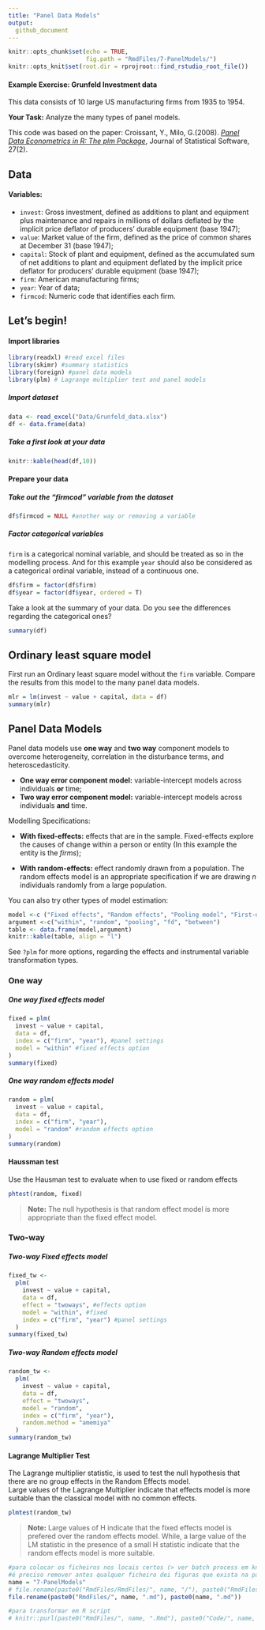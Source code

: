 ```yaml
---
title: "Panel Data Models"
output:
  github_document
---
```


```r
knitr::opts_chunk$set(echo = TRUE,
                      fig.path = "RmdFiles/7-PanelModels/")
knitr::opts_knit$set(root.dir = rprojroot::find_rstudio_root_file())
```

#### Example Exercise: Grunfeld Investment data  
This data consists of 10 large US manufacturing firms from 1935 to 1954.

**Your Task:** Analyze the many types of panel models.

This code was based on the paper: Croissant, Y., Milo, G.(2008). [_Panel Data Econometrics in R: The plm Package_](https://www.jstatsoft.org/index.php/jss/article/view/v027i02/v27i02.pdf), Journal of Statistical Software, 27(2).

## Data
#### Variables:  

* `invest`: Gross investment, defined as additions to plant and equipment plus maintenance and repairs in millions of dollars deflated by the implicit price deflator of producers' durable equipment (base 1947);  
* `value`: Market value of the firm, defined as the price of common shares at December 31 (base 1947);
* `capital`: Stock of plant and equipment, defined as the accumulated sum of net additions to plant and equipment deflated by the implicit price deflator for producers' durable equipment (base 1947);
* `firm`: American manufacturing firms;
* `year`: Year of data; 
* `firmcod`: Numeric code that identifies each firm.

## Let's begin!
#### Import libraries
```r
library(readxl) #read excel files
library(skimr) #summary statistics
library(foreign) #panel data models
library(plm) # Lagrange multiplier test and panel models
```

##### Import dataset
```r
data <- read_excel("Data/Grunfeld_data.xlsx")
df <- data.frame(data)
```

##### Take a first look at your data
```r
knitr::kable(head(df,10))
```
#### Prepare your data
##### Take out the "firmcod" variable from the dataset
```r
df$firmcod = NULL #another way or removing a variable
```

##### Factor categorical variables  
`firm` is a categorical nominal variable, and should be treated as so in the modelling process. And for this example `year` should also be considered as a categorical ordinal variable, instead of a continuous one.
```r
df$firm = factor(df$firm)
df$year = factor(df$year, ordered = T)
```
Take a look at the summary of your data. Do you see the differences regarding the categorical ones?
```r
summary(df)
```


## Ordinary least square model  
First run an Ordinary least square model without the `firm` variable. Compare the results from this model to the many panel data models.
```r
mlr = lm(invest ~ value + capital, data = df)
summary(mlr)
```

## Panel Data Models

Panel data models use __one way__ and __two way__ component models to overcome heterogeneity, correlation in the disturbance terms, and heteroscedasticity.

* **One way error component model:** variable-intercept models across individuals **or** time;
* **Two way error component model:** variable-intercept models across individuals **and** time. 

Modelling Specifications: 

* **With fixed-effects:** effects that are in the sample. Fixed-effects explore the causes of change within a person or entity (In this example the entity is the _firms_);

* **With random-effects:** effect randomly drawn from a population. The random effects model is an appropriate specification if we are drawing _n_ individuals randomly from a large population.


You can also try other types of model estimation: 

```r
model <-c ("Fixed effects", "Random effects", "Pooling model", "First-diference model", "Between model")
argument <-c("within", "random", "pooling", "fd", "between")
table <- data.frame(model,argument)
knitr::kable(table, align = "l")
```

See `?plm` for more options, regarding the effects and instrumental variable transformation types.


### One way
##### One way fixed effects model
```r
fixed = plm(
  invest ~ value + capital,
  data = df,
  index = c("firm", "year"), #panel settings
  model = "within" #fixed effects option
)
summary(fixed)
```

##### One way random effects model

```r
random = plm(
  invest ~ value + capital,
  data = df,
  index = c("firm", "year"),
  model = "random" #random effects option
)
summary(random)
```

#### Haussman test  
Use the Hausman test to evaluate when to use fixed or random effects
```r
phtest(random, fixed)
```

> **Note:** The null hypothesis is that random effect model is more appropriate than the fixed effect model. 

### Two-way  
##### Two-way Fixed effects model

```r
fixed_tw <-
  plm(
    invest ~ value + capital,
    data = df,
    effect = "twoways", #effects option
    model = "within", #fixed
    index = c("firm", "year") #panel settings
  )
summary(fixed_tw)
```

##### Two-way Random effects model

```r
random_tw <-
  plm(
    invest ~ value + capital,
    data = df,
    effect = "twoways",
    model = "random",
    index = c("firm", "year"),
    random.method = "amemiya"
  )
summary(random_tw)
```

#### Lagrange Multiplier Test  
The Lagrange multiplier statistic, is used to test the null hypothesis that there are no group effects in the Random Effects model.   
Large values of the Lagrange Multiplier indicate that effects model is more suitable than the classical model with no common effects.

```r
plmtest(random_tw)
```

>**Note:** Large values of H indicate that the fixed effects model is prefered over the random effects model. While, a large value of the LM statistic in the presence of a small H statistic indicate that the random effects model is more suitable.


```r
#para colocar os ficheiros nos locais certos (> ver batch process em knit.R)
#é preciso remover antes qualquer ficheiro dei figuras que exista na pasta onde está o Rmd
name = "7-PanelModels" 
# file.rename(paste0("RmdFiles/RmdFiles/", name, "/"), paste0("RmdFiles/", name, "/")) #não tem figs
file.rename(paste0("RmdFiles/", name, ".md"), paste0(name, ".md"))

#para transformar em R script
# knitr::purl(paste0("RmdFiles/", name, ".Rmd"), paste0("Code/", name, ".R"),, documentation = 0)
```